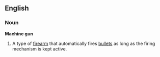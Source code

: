 ==English==
===Noun===
{{wikipedia}}
'''Machine gun'''
# A type of [[firearm]] that automatically fires [[bullet]]s as long as the firing mechanism is kept active.